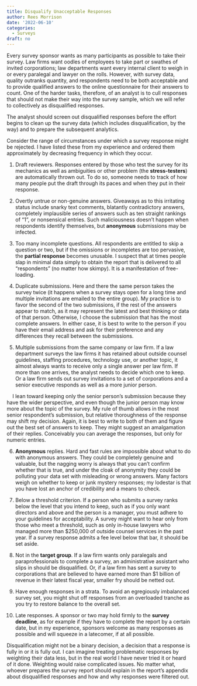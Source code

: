 ```yaml
---
title: Disqualify Unacceptable Responses
author: Rees Morrison
date: '2022-06-10'
categories:
  - Surveys
draft: no
---
```


Every survey sponsor wants as many participants as possible to take their survey.  Law firms want oodles of employees to take part or swathes of invited corporations; law departments want every internal client to weigh in or every paralegal and lawyer on the rolls.  However, with survey data, quality outranks quantity, and respondents need to be both acceptable and to provide qualified answers to the online questionnaire for their answers to count.  One of the harder tasks, therefore, of an analyst is to cull responses that should not make their way into the survey sample, which we will refer to collectively as disqualified responses.

The analyst should screen out disqualified responses before the effort begins to clean up the survey data (which includes disqualification, by the way) and to prepare the subsequent analytics.  

Consider the range of circumstances under which a survey response might be rejected.  I have listed these from my experience and ordered them approximately by decreasing frequency in which they occur.

1.	Draft reviewers.  Responses entered by those who test the survey for its mechanics as well as ambiguities or other problem (the **stress-testers**) are automatically thrown out.  To do so, someone needs to track of how many people put the draft through its paces and when they put in their response.  

2.	Overtly untrue or non-genuine answers.  Giveaways as to this irritating status include snarky text comments, blatantly contradictory answers, completely implausible series of answers such as ten straight rankings of “1”, or nonsensical entries.  Such maliciousness doesn’t happen when respondents identify themselves, but **anonymous** submissions may be infected.

3.	Too many incomplete questions.  All respondents are entitled to skip a question or two, but if the omissions or incompletes are too pervasive, the **partial response** becomes unusable.  I suspect that at times people slap in minimal data simply to obtain the report that is delivered to all “respondents” (no matter how skimpy).   It is a manifestation of free-loading.

4.	Duplicate submissions. Here and there the same person takes the survey twice (it happens when a survey stays open for a long time and multiple invitations are emailed to the entire group).  My practice is to favor the second of the two submissions, if the rest of the answers appear to match, as it may represent the latest and best thinking or data of that person.  Otherwise, I choose the submission that has the most complete answers.  In either case, it is best to write to the person if you have their email address and ask for their preference and any differences they recall between the submissions.

5.	Multiple submissions from the same company or law firm.  If a law department surveys the law firms it has retained about outside counsel guidelines, staffing procedures, technology use, or another topic, it almost always wants to receive only a single answer per law firm.  If more than one arrives, the analyst needs to decide which one to keep.  Or a law firm sends out survey invitations to a set of corporations and a senior executive responds as well as a more junior person.  

|     I lean toward keeping only the senior person’s submission because they have the wider perspective, and even though the junior person may know more about the topic of the survey.  My rule of thumb allows in the most senior respondent’s submission, but relative thoroughness of the response may shift my decision.  Again, it is best to write to both of them and figure out the best set of answers to keep.  They might suggest an amalgamation of their replies.  Conceivably you can average the responses, but only for numeric entries.

6.	**Anonymous** replies.  Hard and fast rules are impossible about what to do with anonymous answers.  They could be completely genuine and valuable, but the nagging worry is always that you can’t confirm whether that is true, and under the cloak of anonymity they could be polluting your data set with misleading or wrong answers.  Many factors weigh on whether to keep or junk mystery responses; my lodestar is that you have lost an anchor of credibility and a means to check.

7.  Below a threshold criterion.  If a person who submits a survey ranks below the level that you intend to keep, such as if you only want directors and above and the person is a manager, you must adhere to your guidelines for acceptability.  A survey might want to hear only from those who meet a threshold, such as only in-house lawyers who managed more than $250,000 of outside counsel services in the past year.  If a survey response admits a fee level below that bar, it should be set aside.

8.	Not in the **target group**.  If a law firm wants only paralegals and paraprofessionals to complete a survey, an administrative assistant who slips in should be disqualified.  Or, if a law firm has sent a survey to corporations that are believed to have earned more than $1 billion of revenue in their latest fiscal year, smaller fry should be netted out.

9.	Have enough responses in a strata.  To avoid an egregiously imbalanced survey set, you might shut off responses from an overloaded tranche as you try to restore balance to the overall set.

10.	Late responses.  A sponsor or two may hold firmly to the **survey deadline**, as for example if they have to complete the report by a certain date, but in my experience, sponsors welcome as many responses as possible and will squeeze in a latecomer, if at all possible.

Disqualification might not be a binary decision, a decision that a response is fully in or it is fully out.  I can imagine treating problematic responses by weighting their data less, but in the real world I have never tried it or heard of it done.  Weighting would raise complicated issues.  No matter what, whoever prepares the survey report should explain in the report’s appendix about disqualified responses and how and why responses were filtered out.
